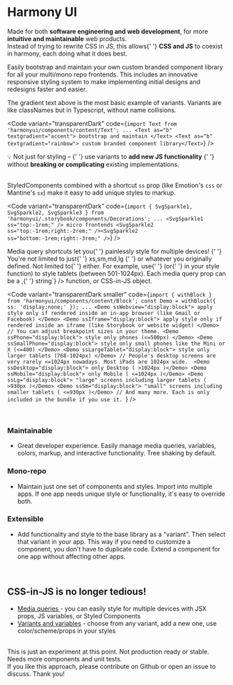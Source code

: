 
<Meta title="Why another UI library ?" id="about-1" />

<AppProvider>

<Wrapper ssAll="a { color: white; }">

<h1>
  <Block as="span" textgradient="rainbow" ss="margin-top:0;">
    Harmony UI
  </Block>
</h1>

<p>
  Made for both <strong>software engineering and web development</strong>, for
  more <strong>intuitive and maintainable</strong> web products.
  <br />
  Instead of trying to rewrite CSS in JS, this allows{' '}
  <strong>CSS and JS</strong> to coexist in harmony, each doing what it does
  best.
</p>

Easily <Text as="b" textgradient="accent">bootstrap and maintain</Text> your own <Text as="b" textgradient="rainbow"> custom branded component library</Text> for all your <Text as="b" textgradient="accent"><SvgSparkle ss="" />multi/mono repo frontends<SvgSparkle ss="" /><SvgSparkle ss="" /></Text>. <span className="noWrap">This includes an innovative responsive styling system</span> to make implementing initial designs and redesigns faster and easier.

The gradient text above is the most basic example of variants. Variants are like classNames but in Typescript, without name collisions.

<Code
  variant="transparentDark"
  code={`import Text from 'harmonyui/components/content/Text';
...
<Text as="b" textgradient="accent"> bootstrap and maintain </Text>
<Text as="b" textgradient="rainbow"> custom branded component library</Text>`}
/>

<p>
  <Text as="b" textgradient="accent">
    💡 Not just for styling &ndash;
  </Text>{' '}
  <a>
    use variants to <b>add new JS functionality</b>
  </a>{' '}
  without <b>breaking or complicating</b> existing implementations.
  <br />
  &nbsp;
</p>

<p>
  <a>StyledComponents</a> combined with a shortcut <code>ss</code> prop (like
  Emotion's <code>css</code> or Mantine's <code>sx</code>) make it easy to add
  unique styles to markup.
</p>

<Code
  variant="transparentDark"
  code={`import { SvgSparkle1, SvgSparkle2, SvgSparkle3 } from 'harmonyui/.storybook/components/Decorations';
...
<SvgSparkle1 ss="top:-1rem;" /> micro frontends <SvgSparkle2 ss="top:-1rem;right:-2rem;" /><SvgSparkle2 ss="bottom:-1rem;right:-3rem;" />`}
/>

<p>
  <a>Media query shortcuts</a> let you{' '}
  <Text as="b" textgradient="rainbow">
    painlessly style for multiple devices!
  </Text>{' '}
  You're not limited to just{' '}
  <CodeInline variant="text" color="purple">
    xs,sm,md,lg
  </CodeInline>{' '}
  or whatever you originally defined. Not limited to{' '}
  <CodeInline variant="text" code={`min-width`} /> either. For example, use{' '}
  <CodeInline variant="text" code={`props.ssTablet`} /> (or{' '}
  <CodeInline variant="text" code={`props.theme.mq.tablet`} /> in your style
  function) to style tablets (between 501-1024px). Each media query prop can be
  a <CodeInline variant="text" code={`string`} />,{' '}
  <CodeInline variant="text" code={`(props)=>string`} /> function, or CSS-in-JS
  object.
</p>

<Code
  variant="transparentDark smaller"
  code={`import { withBlock } from 'harmonyui/components/content/Block';
const Demo = withBlock({ ss: 'display:none;' });
...
<Demo ssWebview="display:block"> apply style only if rendered inside an in-app browser (like Gmail or Facebook) </Demo>
<Demo ssIframe="display:block"> apply style only if rendered inside an iframe (like Storybook or website widget) </Demo>
// You can adjust breakpoint sizes in your theme.
<Demo ssPhone="display:block"> style only phones (<=500px) </Demo>
<Demo ssSmallPhone="display:block"> style only small phones like the Mini or X (<=400) </Demo>
<Demo ssLargeTablet="display:block"> style only larger tablets (768-1024px) </Demo>
// People's desktop screens are very rarely <=1024px nowadays. Most iPads are 1024px wide. 
<Demo ssDesktop="display:block"> only Desktop ( >1024px )</Demo>
<Demo ssMobile="display:block"> only Mobile ( <=1024px )</Demo>
<Demo ssLg="display:block"> "large" screens including larger tablets ( >930px )</Demo>
<Demo ssSm="display:block"> "small" screens including smaller tablets ( <=930px )</Demo>
// And many more. Each is only included in the bundle if you use it. `}
/>

<br />

### Maintainable

- Great developer experience. Easily manage media queries, variables, colors, markup, and interactive functionality. Tree shaking by default.

### Mono-repo

- Maintain just one set of components and styles. Import into multiple apps. If one app needs unique style or functionality, it's easy to override both.

### Extensible

- Add functionality and style to the base library as a "variant". Then select that variant in your app. This way if you need to customize a component, you don't have to duplicate code. Extend a component for one app without affecting other apps.

<br />

## CSS-in-JS is no longer tedious!

- <a href="/" color="accent">
    Media queries
  </a> - you can easily style for multiple devices with JSX props, JS variables,
  or Styled Components
- <a href="/">Variants and variables</a> - choose from any variant, add a new one,
  use color/scheme/props in your styles

<p>
  <br />
  This is just an experiment at this point. Not production ready or stable. Needs
  more components and unit tests.
  <br />
  If you like this approach, please contribute <a>on Github</a> or open an issue
  to discuss. Thank you!
</p>

</Wrapper>

</AppProvider>
